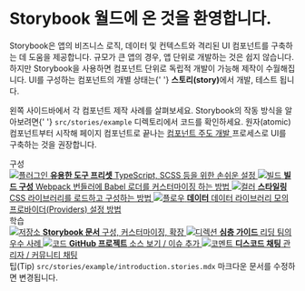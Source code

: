 
<Meta title="Example/Introduction" />

<style>{
  /* css */ `
  .container {
    max-width: 960px;
    margin-left: auto;
    margin-right: auto;
  }
  .container p {
    font-size: 1rem;
    line-height: 1.75;
  }
  .subheading {
    --mediumdark: '#999999';
    font-weight: 900;
    font-size: 19px;
    color: #999;
    line-height: 24px;
    text-transform: uppercase;
    margin-bottom: 12px;
    margin-top: 40px;
  }

  .link-list {
    display: grid;
    grid-template-columns: 1fr;
    grid-template-rows: 1fr 1fr;
    row-gap: 10px;
  }

  @media (min-width: 620px) {
    .link-list {
      row-gap: 20px;
      column-gap: 20px;
      grid-template-columns: 1fr 1fr;
    }
  }

  @media all and (-ms-high-contrast:none) {
  .link-list {
      display: -ms-grid;
      -ms-grid-columns: 1fr 1fr;
      -ms-grid-rows: 1fr 1fr;
    }
  }

  .link-item {
    display: block;
    padding: 20px 30px 20px 15px;
    border: 1px solid #00000010;
    border-radius: 5px;
    transition: background 150ms ease-out, border 150ms ease-out, transform 150ms ease-out;
    color: #333333;
    display: flex;
    align-items: flex-start;
  }

  .link-item:hover {
    border-color: #1EA7FD50;
    transform: translate3d(0, -3px, 0);
    box-shadow: rgba(0, 0, 0, 0.08) 0 3px 10px 0;
  }

  .link-item:active {
    border-color: #1EA7FD;
    transform: translate3d(0, 0, 0);
  }

  .link-item strong {
    font-weight: 700;
    display: block;
    margin-bottom: 2px;
  }
  
  .link-item img {
    height: 40px;
    width: 40px;
    margin-right: 15px;
    flex: none;
  }

  .link-item span {
    font-size: 14px;
    line-height: 20px;
  }

  .tip {
    display: inline-block;
    border-radius: 1em;
    font-size: 11px;
    line-height: 12px;
    font-weight: 700;
    background: #E7FDD8;
    color: #66BF3C;
    padding: 4px 12px;
    margin-right: 10px;
    vertical-align: top;
  }

  .tip-wrapper {
    font-size: 14px;
    line-height: 20px;
    margin-top: 40px;
    margin-bottom: 40px;
  }

  .tip-wrapper code {
    display: inline-block;
    white-space: normal;
    word-break: break-all;
    margin: 0.3em 0;
    font-size: 12px;
  }

  @media (min-width: 620px) {
    .tip-wrapper code {
      display: inline-block;
      word-break: initial;
      margin: 0;
    }
  }
`
}</style>


<div className="container"> 
  <h1>Storybook 월드에 온 것을 환영합니다.</h1>
  <p>
    Storybook은 앱의 비즈니스 로직, 데이터 및 컨텍스트와 격리된 UI 컴포넌트를
    구축하는 데 도움을 제공합니다. 규모가 큰 앱의 경우, 앱 단위로 개발하는 것은
    쉽지 않습니다. 하지만 Storybook을 사용하면 컴포넌트 단위로 독립적 개발이
    가능해 제작이 수월해집니다. UI를 구성하는 컴포넌트의 개별 상태는{' '}
    <strong>스토리(story)</strong>에서 개발, 테스트 됩니다.
  </p>
  <p>
    왼쪽 사이드바에서 각 컴포넌트 제작 사례를 살펴보세요. Storybook의 작동 방식을 알아보려면{' '}
    <code>src/stories/example</code> 디렉토리에서 코드를 확인하세요. 원자(atomic) 컴포넌트부터
    시작해 페이지 컴포넌트로 끝나는 <a
      href="https://componentdriven.org"
      rel="noopener noreferrer"
      target="_blank"
    >
      컴포넌트 주도 개발
    </a> 프로세스로 UI를 구축하는 것을 권장합니다.
  </p>
  <div className="subheading">구성</div>
  <div className="link-list">
    <a
      className="link-item"
      href="https://storybook.js.org/docs/react/addons/addon-types"
      target="_blank"
    >
      <img src={Plugin} alt="플러그인" />
      <span>
        <strong>유용한 도구 프리셋</strong>
        TypeScript, SCSS 등을 위한 손쉬운 설정
      </span>
    </a>
    <a
      className="link-item"
      href="https://storybook.js.org/docs/react/configure/webpack"
      target="_blank"
    >
      <img src={StackAlt} alt="빌드" />
      <span>
        <strong>빌드 구성</strong>
        Webpack 번들러에 Babel 로더를 커스터마이징 하는 방법
      </span>
    </a>
    <a
      className="link-item"
      href="https://storybook.js.org/docs/react/configure/styling-and-css"
      target="_blank"
    >
      <img src={Colors} alt="컬러" />
      <span>
        <strong>스타일링</strong>
        CSS 라이브러리를 로드하고 구성하는 방법
      </span>
    </a>
    <a
      className="link-item"
      href="https://storybook.js.org/docs/react/get-started/setup#configure-storybook-for-your-stack"
      target="_blank"
    >
      <img src={Flow} alt="플로우" />
      <span>
        <strong>데이터</strong>
        데이터 라이브러리 모의 프로바이더(Providers) 설정 방법
      </span>
    </a>
  </div>
  <div className="subheading">학습</div>
  <div className="link-list">
    <a
      className="link-item"
      href="https://storybook.js.org/docs"
      target="_blank"
    >
      <img src={Repo} alt="저장소" />
      <span>
        <strong>Storybook 문서</strong>
        구성, 커스터마이징, 확장
      </span>
    </a>
    <a
      className="link-item"
      href="https://storybook.js.org/tutorials/"
      target="_blank"
    >
      <img src={Direction} alt="디렉션" />
      <span>
        <strong>심층 가이드</strong>
        리딩 팀의 우수 사례
      </span>
    </a>
    <a
      className="link-item"
      href="https://github.com/storybookjs/storybook"
      target="_blank"
    >
      <img src={Code} alt="코드" />
      <span>
        <strong>GitHub 프로젝트</strong>
        소스 보기 / 이슈 추가
      </span>
    </a>
    <a
      className="link-item"
      href="https://discord.gg/storybook"
      target="_blank"
    >
      <img src={Comments} alt="코멘트" />
      <span>
        <strong>디스코드 채팅</strong>
        관리자 / 커뮤니티 채팅
      </span>
    </a>
  </div>
  <div className="tip-wrapper">
    <span className="tip">팁(Tip)</span>
    <code>src/stories/example/introduction.stories.mdx</code> 마크다운 문서를 수정하면 변경됩니다.
  </div>
</div>
